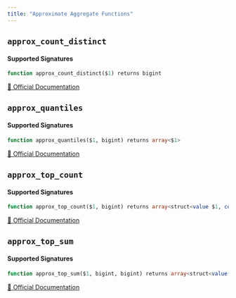 ```yaml
---
title: "Approximate Aggregate Functions"
---
```


## `approx_count_distinct`

#### Supported Signatures
```sql
function approx_count_distinct($1) returns bigint
```
[🔗 Official Documentation](https://cloud.google.com/bigquery/docs/reference/standard-sql/functions-and-operators#approx_count_distinct)

## `approx_quantiles`

#### Supported Signatures
```sql
function approx_quantiles($1, bigint) returns array<$1>
```
[🔗 Official Documentation](https://cloud.google.com/bigquery/docs/reference/standard-sql/functions-and-operators#approx_quantiles)

## `approx_top_count`

#### Supported Signatures
```sql
function approx_top_count($1, bigint) returns array<struct<value $1, count bigint>>
```
[🔗 Official Documentation](https://cloud.google.com/bigquery/docs/reference/standard-sql/functions-and-operators#approx_top_count)

## `approx_top_sum`

#### Supported Signatures
```sql
function approx_top_sum($1, bigint, bigint) returns array<struct<value $1, sum $1>>
```
[🔗 Official Documentation](https://cloud.google.com/bigquery/docs/reference/standard-sql/functions-and-operators#approx_top_sum)


